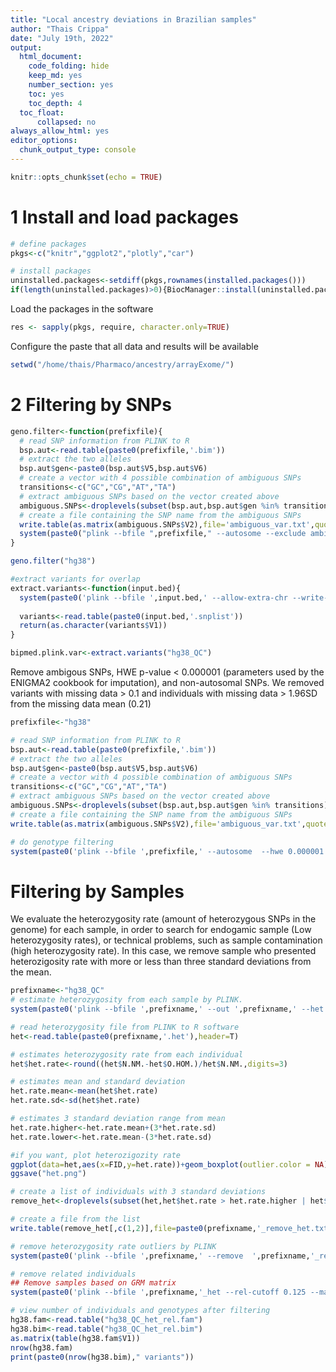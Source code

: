 ```yaml
---
title: "Local ancestry deviations in Brazilian samples"
author: "Thais Crippa"
date: "July 19th, 2022"
output:
  html_document:
    code_folding: hide
    keep_md: yes
    number_section: yes
    toc: yes
    toc_depth: 4
  toc_float:
      collapsed: no
always_allow_html: yes
editor_options: 
  chunk_output_type: console
---
```


```r
knitr::opts_chunk$set(echo = TRUE)
```

# 1 Install and load packages

```r

# define packages
pkgs<-c("knitr","ggplot2","plotly","car")

# install packages
uninstalled.packages<-setdiff(pkgs,rownames(installed.packages()))
if(length(uninstalled.packages)>0){BiocManager::install(uninstalled.packages)}
```

Load the packages in the software
```r
res <- sapply(pkgs, require, character.only=TRUE)
```

Configure the paste that all data and results will be available 
```r
setwd("/home/thais/Pharmaco/ancestry/arrayExome/")
```


# 2 Filtering by SNPs

``` r
geno.filter<-function(prefixfile){
  # read SNP information from PLINK to R
  bsp.aut<-read.table(paste0(prefixfile,'.bim'))
  # extract the two alleles
  bsp.aut$gen<-paste0(bsp.aut$V5,bsp.aut$V6)
  # create a vector with 4 possible combination of ambiguous SNPs
  transitions<-c("GC","CG","AT","TA")
  # extract ambiguous SNPs based on the vector created above
  ambiguous.SNPs<-droplevels(subset(bsp.aut,bsp.aut$gen %in% transitions))
  # create a file containing the SNP name from the ambiguous SNPs
  write.table(as.matrix(ambiguous.SNPs$V2),file='ambiguous_var.txt',quote=F,row.names=F,col.names=F)
  system(paste0("plink --bfile ",prefixfile," --autosome --exclude ambiguous_var.txt --allow-extra-chr --make-bed --out ",prefixfile,"_QC"))
}

geno.filter("hg38")

#extract variants for overlap
extract.variants<-function(input.bed){
  system(paste0('plink --bfile ',input.bed,' --allow-extra-chr --write-snplist --out ',input.bed))
  
  variants<-read.table(paste0(input.bed,'.snplist'))
  return(as.character(variants$V1))
}

bipmed.plink.var<-extract.variants("hg38_QC")
```

Remove ambigous SNPs, HWE p-value < 0.000001 (parameters used by the ENIGMA2 cookbook for imputation), and non-autosomal SNPs. We removed variants with missing data > 0.1 and individuals with missing data > 1.96SD from the missing data mean (0.21)

```r
prefixfile<-"hg38"

# read SNP information from PLINK to R
bsp.aut<-read.table(paste0(prefixfile,'.bim'))
# extract the two alleles
bsp.aut$gen<-paste0(bsp.aut$V5,bsp.aut$V6)
# create a vector with 4 possible combination of ambiguous SNPs
transitions<-c("GC","CG","AT","TA")
# extract ambiguous SNPs based on the vector created above
ambiguous.SNPs<-droplevels(subset(bsp.aut,bsp.aut$gen %in% transitions))
# create a file containing the SNP name from the ambiguous SNPs
write.table(as.matrix(ambiguous.SNPs$V2),file='ambiguous_var.txt',quote=F,row.names=F,col.names=F)
````

``` r
# do genotype filtering
system(paste0('plink --bfile ',prefixfile,' --autosome  --hwe 0.000001 --geno 0.1 --mind 0.21  --exclude ambiguous_var.txt --allow-extra-chr --make-bed --out ',prefixfile,'_QC'))

```


# Filtering by Samples
We evaluate the heterozygosity rate (amount of heterozygous SNPs in the genome) for each sample, in order to search for endogamic sample (Low heterozygosity rates), or technical problems, such as sample contamination (high heterozygosity rate). In this case, we remove sample who presented heterozigosity rate with more or less than three standard deviations from the mean.

```r
prefixname<-"hg38_QC"
# estimate heterozygosity from each sample by PLINK.
system(paste0('plink --bfile ',prefixname,' --out ',prefixname,' --het'))

# read heterozygosity file from PLINK to R software
het<-read.table(paste0(prefixname,'.het'),header=T)

# estimates heterozygosity rate from each individual
het$het.rate<-round((het$N.NM.-het$O.HOM.)/het$N.NM.,digits=3)

# estimates mean and standard deviation
het.rate.mean<-mean(het$het.rate)
het.rate.sd<-sd(het$het.rate)

# estimates 3 standard deviation range from mean
het.rate.higher<-het.rate.mean+(3*het.rate.sd)
het.rate.lower<-het.rate.mean-(3*het.rate.sd)

#if you want, plot heterozigozity rate
ggplot(data=het,aes(x=FID,y=het.rate))+geom_boxplot(outlier.color = NA)+geom_jitter(width=0.2,alpha=0.9)+theme_light(base_size = 15)+xlab("")+ylab("Heterozygosity rate")
ggsave("het.png")

# create a list of individuals with 3 standard deviations
remove_het<-droplevels(subset(het,het$het.rate > het.rate.higher | het$het.rate < het.rate.lower))

# create a file from the list
write.table(remove_het[,c(1,2)],file=paste0(prefixname,'_remove_het.txt'),quote = F,row.names = F,col.names = F)

# remove heterozygosity rate outliers by PLINK
system(paste0('plink --bfile ',prefixname,' --remove  ',prefixname,'_remove_het.txt --make-bed --out ',prefixname,'_het'))

# remove related individuals
## Remove samples based on GRM matrix
system(paste0('plink --bfile ',prefixname,'_het --rel-cutoff 0.125 --make-bed --out ',prefixname,'_het_rel'))

# view number of individuals and genotypes after filtering
hg38.fam<-read.table("hg38_QC_het_rel.fam")
hg38.bim<-read.table("hg38_QC_het_rel.bim")
as.matrix(table(hg38.fam$V1))
nrow(hg38.fam)
print(paste0(nrow(hg38.bim)," variants"))

````